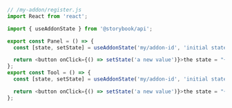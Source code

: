 ```js
// /my-addon/register.js
import React from 'react';

import { useAddonState } from '@storybook/api';

export const Panel = () => {
  const [state, setState] = useAddonState('my/addon-id', 'initial state');

  return <button onClick={() => setState('a new value')}>the state = "{state}"</button>;
};
export const Tool = () => {
  const [state, setState] = useAddonState('my/addon-id', 'initial state');

  return <button onClick={() => setState('a new value')}>the state = "{state}"</button>;
};
```